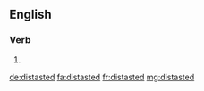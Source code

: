 ==English==

===Verb===
{{head|en|verb form}}

# {{en-past of|distaste}}

[[de:distasted]]
[[fa:distasted]]
[[fr:distasted]]
[[mg:distasted]]
